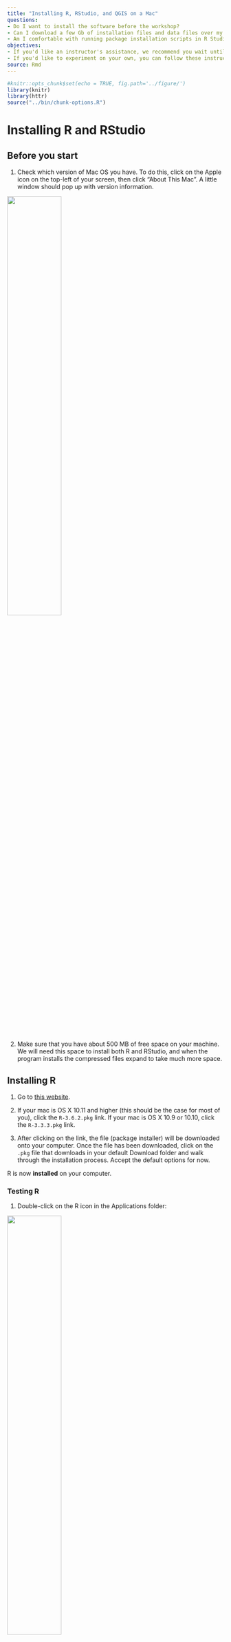 ```yaml
---
title: "Installing R, RStudio, and QGIS on a Mac"
questions:
- Do I want to install the software before the workshop?
- Can I download a few Gb of installation files and data files over my network?
- Am I comfortable with running package installation scripts in R Studio?
objectives:
- If you'd like an instructor's assistance, we recommend you wait until the workshop.
- If you'd like to experiment on your own, you can follow these instructions.
source: Rmd
---
```



<!-- JPN: updated fig path here manually for plots to show, it turns out this is unneccesary though-->

```r
#knitr::opts_chunk$set(echo = TRUE, fig.path='../figure/')
library(knitr)
library(httr)
source("../bin/chunk-options.R")
```

# Installing R and RStudio

## Before you start

1. Check which version of Mac OS you have. To do this, click on the Apple icon on the top-left of your screen, then click "About This Mac". A little window should pop up with version information.

<img src="../figure/which_mac_version.png" width="50%">  


2. Make sure that you have about 500 MB of free space on your machine. We will need this space to install both R and RStudio, and when the program installs the compressed files expand to take much more space.  

## Installing R

1. Go to [this website](https://cran.r-project.org/bin/macosx/).

2. If your mac is OS X 10.11 and higher (this should be the case for most of you), click the `R-3.6.2.pkg` link. If your mac is OS X 10.9 or 10.10, click the `R-3.3.3.pkg` link.  

3. After clicking on the link, the file (package installer) will be downloaded onto your computer. Once the file has been downloaded, click on the `.pkg` file that downloads in your default Download folder and walk through the installation process. Accept the default options for now.

R is now **installed** on your computer.  

### Testing R

1. Double-click on the R icon in the Applications folder:

<img src="../figure/applications_folder_r.png" width="50%">

A window titled "R Console" should pop up:

<img src="../figure/R_Console.png" width="40%">  

The `>` character is called the prompt and is the place where we enter commands for the program to interpret. For instance, if you type `25+5` followed by the return/enter key, you will see:

```r
25+5
```

<img src="../figure/R_console_using.png" width="50%">

2. To quit R, call the quit function by going to `File -> Quit R`.


R will ask you if you want to save your work:

<img src="../figure/closing_r_dontSAve.png" width="50%">

Click on "Don't Save". You have now left R.  

We are not going to use R this way often, as we will use an integrated environment called RStudio.  

## Installing RStudio

1. Go to [this website](https://rstudio.com/products/rstudio/download/).

2. Click on the `Free` link (note: there are paid options, but we won't be using those!). The file download will begin.
  * If you have an older computer, you *may* have to find your installer on [this page](https://support.rstudio.com/hc/en-us/articles/206569407-Older-Versions-of-RStudio), but feel free to contact us about that!

3. Once the file has been downloaded, click on it. A window should pop up:

<img src="../figure/Rstudio_download.png" width="50%">

Click on the RStudio icon and drag it into the Applications folder. 

RStudio is now **installed** on your computer.

**Note**: For RStudio to work, R needs to be installed first.

### Testing RStudio

1. Double-click on the RStudio icon in the Applications:

<img src="../figure/applications_folder.png" width="50%">  

A window titled "RStudio" should pop up, looking something like this:

<img src="../figure/rstudio_opened.png" width="75%">

2. Just as in R, the `>` character in the Console window is where we enter commands for the program to interpret.  You can try entering something there and then hitting the `Enter` key to see:

```r
25+5
```


3. To exit RStudio, click "RStudio" in the menu bar, then click "Quit RStudio". Alternatively, use the `Cmd-Q` shortcut. If prompted to save the workspace, do not save it.







# Installing the geospatial and federal data packages

When RStudio is open and working, create a new R script file.

Here's where to make a new script:

<img src="../figure/mac_open_new_script.png" width="50%">

When you open a new script, your RStudio will now look like this (without the red labels):

<img src="../figure/rstudio_with_script_window_names.png" width="75%">

Once this is done copy the following into your script window:
```r
source('https://raw.githubusercontent.com/data-carpentry-for-agriculture/trial-lesson/gh-pages/_episodes_rmd/package_install_script.R')
```

And follow it by pressing the `Source` button.  You might get some red words showing up, and that is normal!  If you see any red with the word `Error` in it, this may indicate a problem however.

This looks like:
<img src="../figure/sourceInstallScript.png" width="75%">

<!-- JPN: streamlined
* When RStudio is open and working, create a new R script file and copy in the 
contents of [this installation script file](https://github.com/data-carpentry-for-agriculture/trial-lesson/blob/gh-pages/_episodes_rmd/package_install_script.R). 

Here's where to make a new script:

<img src="../figure/mac_open_new_script.png" width="50%">

Once you copy and paste this in your script window, you can press the `Source` button to install the packages:

<img src="../figure/copy_install_script.png" width="75%">
-->

* If the red stop sign in the top right corner of the console is still highlighted, an installation process is still running.
* If you see a blue > in the console , you're ready to go.

This action is "sourcing" i.e. running a bit of code from the internet that installs a bunch of libraries that provide functionality that is not included with standard R installation.

Alternatively, you can copy the following into the script window or console:

```r
install.packages("ggplot2")
install.packages("rgdal") 
install.packages("dplyr") 
install.packages("sf")
install.packages("gstat")
install.packages("tmap")
install.packages("measurements")
install.packages("daymetr")
install.packages("FedData")
install.packages("lubridate")
install.packages("raster")
install.packages("data.table")
install.packages("broom")
```

## Checking that the packages installed correctly

We have a test script to make sure all packages have installed correctly.  To run this test script, we will "Source" it's location like we did above for the package installation script.

In your script window you can type in:

```r
source('https://raw.githubusercontent.com/data-carpentry-for-agriculture/trial-lesson/gh-pages/_episodes_rmd/functions.R')
```

... and then press the `Source` button.  This will look like:

<img src="../figure/firstSourceFunctions.png" width="75%">

Next, we will run the test script to see what happens.  When we run this script, it will create a new directory called `WorkingDir` to save all of our test images in.  This directory will also be used to store data for this workshop.  (You can change the default creation location for `WorkingDir` by calling the function as `run_workshop_test(workingDir='YOUR DIR')`, shown below is how this looks for the default).

Once we press the `Source` some things will download and be calculated, and a new file called `WorkingDir` will show up in our file list:

<img src="../figure/install_create_wd.png" width="80%">

To check that all our images have been created, we can click on `WorkingDir` in our **File** list in RStudio (see #2 in above figure), and then navigate to `test_images`:

<img src="../figure/intoTestimages.png" width="80%">

Once you open this file, you should see several images:

<img src="../figure/open_image_folder.png" width="75%">

You can click on each of these to open them up.  Here is a grid of what each one should look like:

| &nbsp;    |  &nbsp;  |     &nbsp; |
|:---------:|:-------:|:--------:|
| plot1_ggplot2.jpg <br> <img src="../figure/test_images/plot1_ggplot2.jpg" width="250px"> | plot2_sf.jpg <br> <img src="../figure/test_images/plot2_sf.jpg" width="250px"> | plot3_gstat.jpg <br> <img src="../figure/test_images/plot3_gstat.jpg" width="250px"> | 
| plot4_tmap.jpg <br> <img src="../figure/test_images/plot4_tmap.jpg" width="250px"> | plot5_daymetr.jpg <br> <img src="../figure/test_images/plot5_daymetr.jpg" width="250px"> | plot6_ssurgo.jpg <br> <img src="../figure/test_images/plot6_ssurgo.jpg" width="250px"> | 
| plot7_raster.jpg <br> <img src="../figure/test_images/plot7_raster.jpg" width="250px"> | plot8_datatable.jpg <br> <img src="../figure/test_images/plot8_datatable.jpg" width="250px"> | plot9_broom.jpg <br> <img src="../figure/test_images/plot9_broom.jpg" width="250px"> | 


# Download data for this workshop

The final thing we need to do for this workshop is to download the data.  To do this, we need to run one more function.  To avoid re-running our test function, we can put a little `#` in front of this line.  So the code in our script will now look like:
```r
source('https://raw.githubusercontent.com/data-carpentry-for-agriculture/trial-lesson/gh-pages/_episodes_rmd/functions.R')

#run_workshop_test()

download_workshop_data()
```

<!-- JPN this is in the intro

### Checking that the packages installed correctly

* After you've run the installation items, create a new R script file and copy in the 
contents of [the package load and test file](https://raw.githubusercontent.com/data-carpentry-for-agriculture/trial-lesson/gh-pages/_episodes_rmd/package_load_and_test.R). 
* Run each line by selecting it and clicking the Run key. Each test should let you know whether an error was encountered in the loading process.

<img src="../figure/wininstall6-rstudiolibraryload.png" width="50%">

An example of one of the tests' output:

<img src="../figure/wininstall7-rstudiotmaptest.png" width="75%">
-->



# Download and Install QGIS

To download QGIS, visit [the QGIS download site](https://qgis.org/en/site/forusers/download.html) and choose one of the standalone installers. Be sure to check your Mac version to download the correct package.

Note: This is a ~1Gb file, so it's likely to take some time to download.

You should see a new icon in your Applications folder:

<img src="../figure/qgis_macInstall_applications.png" width="50%">

When you double click QGIS should open up:

<img src="../figure/qgis_macInstall_opened.png" width="75%">




Citation: R/RStudio install structure from <a href="https://github.com/kjytay">Kenneth Tay</a>
